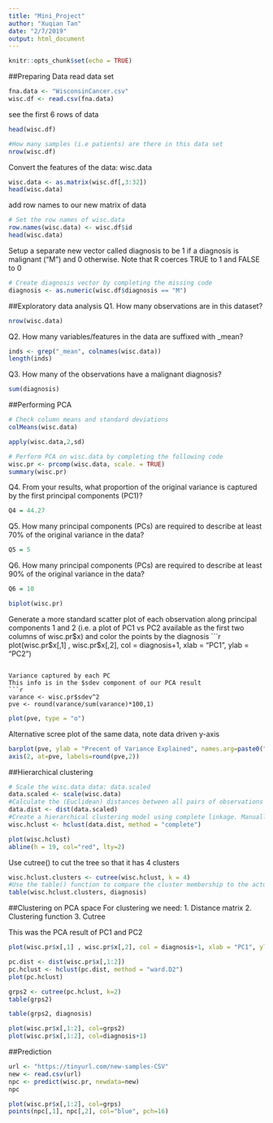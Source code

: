 ```yaml
---
title: "Mini_Project"
author: "Xuqian Tan"
date: "2/7/2019"
output: html_document
---
```


```r
knitr::opts_chunk$set(echo = TRUE)
```

##Preparing Data
read data set
```r
fna.data <- "WisconsinCancer.csv"
wisc.df <- read.csv(fna.data)
```

see the first 6 rows of data
```r
head(wisc.df)

#How many samples (i.e patients) are there in this data set
nrow(wisc.df)
```

Convert the features of the data: wisc.data
```r
wisc.data <- as.matrix(wisc.df[,3:32])
head(wisc.data)
```

add row names to our new matrix of data
```r
# Set the row names of wisc.data
row.names(wisc.data) <- wisc.df$id
head(wisc.data)
```

Setup a separate new vector called diagnosis to be 1 if a diagnosis is malignant ("M") and 0 otherwise. Note that R coerces TRUE to 1 and FALSE to 0
```r
# Create diagnosis vector by completing the missing code
diagnosis <- as.numeric(wisc.df$diagnosis == "M")
```


##Exploratory data analysis
Q1. How many observations are in this dataset?
```r
nrow(wisc.data)
```

Q2. How many variables/features in the data are suffixed with _mean?
```r
inds <- grep("_mean", colnames(wisc.data))
length(inds)
```

Q3. How many of the observations have a malignant diagnosis?
```r
sum(diagnosis)
```


##Performing PCA

```r
# Check column means and standard deviations
colMeans(wisc.data)

apply(wisc.data,2,sd)
```

```r
# Perform PCA on wisc.data by completing the following code
wisc.pr <- prcomp(wisc.data, scale. = TRUE)
summary(wisc.pr)
```

Q4. From your results, what proportion of the original variance is captured by the first principal components (PC1)?
```r
Q4 = 44.27
```

Q5. How many principal components (PCs) are required to describe at least 70% of the original variance in the data?
```r
Q5 = 5
```

Q6. How many principal components (PCs) are required to describe at least 90% of the original variance in the data?
```r
Q6 = 10
```

```r
biplot(wisc.pr)
```

Generate a more standard scatter plot of each observation along principal components 1 and 2 (i.e. a plot of PC1 vs PC2 available as the first two columns of wisc.pr$x) and color the points by the diagnosis 
```r
plot(wisc.pr$x[,1] , wisc.pr$x[,2], col = diagnosis+1, xlab = "PC1", ylab = "PC2")
```

Variance captured by each PC
This info is in the $sdev component of our PCA result
```r
varance <- wisc.pr$sdev^2
pve <- round(varance/sum(varance)*100,1)
```

```r
plot(pve, type = "o")
```

Alternative scree plot of the same data, note data driven y-axis
```r
barplot(pve, ylab = "Precent of Variance Explained", names.arg=paste0("PC",1:length(pve)), las=2, axes = FALSE)
axis(2, at=pve, labels=round(pve,2))
```


##Hierarchical clustering

```r
# Scale the wisc.data data: data.scaled
data.scaled <- scale(wisc.data)
#Calculate the (Euclidean) distances between all pairs of observations
data.dist <- dist(data.scaled)
#Create a hierarchical clustering model using complete linkage. Manually specify the method argument to hclust() 
wisc.hclust <- hclust(data.dist, method = "complete")
```

```r
plot(wisc.hclust)
abline(h = 19, col="red", lty=2)
```

Use cutree() to cut the tree so that it has 4 clusters
```r
wisc.hclust.clusters <- cutree(wisc.hclust, k = 4)
#Use the table() function to compare the cluster membership to the actual diagnoses
table(wisc.hclust.clusters, diagnosis)
```


##Clustering on PCA space
For clustering we need:
1. Distance matrix
2. Clustering function
3. Cutree

This was the PCA result of PC1 and PC2
```r
plot(wisc.pr$x[,1] , wisc.pr$x[,2], col = diagnosis+1, xlab = "PC1", ylab = "PC2")
```

```r
pc.dist <- dist(wisc.pr$x[,1:2])
pc.hclust <- hclust(pc.dist, method = "ward.D2")
plot(pc.hclust)
```


```r
grps2 <- cutree(pc.hclust, k=2)
table(grps2)
```

```r
table(grps2, diagnosis)
```

```r
plot(wisc.pr$x[,1:2], col=grps2)
plot(wisc.pr$x[,1:2], col=diagnosis+1)
```

##Prediction

```r
url <- "https://tinyurl.com/new-samples-CSV"
new <- read.csv(url)
npc <- predict(wisc.pr, newdata=new)
npc
```

```r
plot(wisc.pr$x[,1:2], col=grps)
points(npc[,1], npc[,2], col="blue", pch=16)
```



